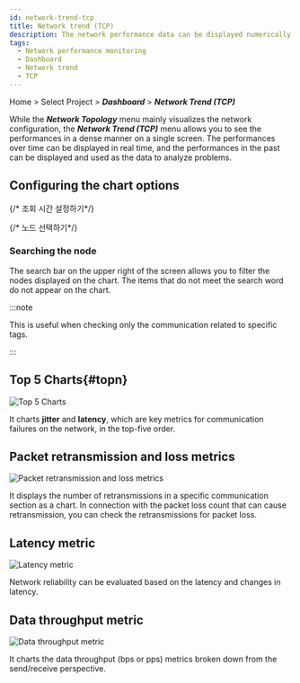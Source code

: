 ```yaml
---
id: network-trend-tcp
title: Network trend (TCP)
description: The network performance data can be displayed numerically and can be seen densely through the graph charts.
tags:
  - Network performance monitoring
  - Dashboard
  - Network trend
  - TCP
---
```


Home > Select Project > **_Dashboard_** > **_Network Trend (TCP)_**

<ImgLang img="npm-dashboard-network-trend.png" desc="Network trend (TCP)" />

While the **_Network Topology_** menu mainly visualizes the network configuration, the **_Network Trend (TCP)_** menu allows you to see the performances in a dense manner on a single screen. The performances over time can be displayed in real time, and the performances in the past can be displayed and used as the data to analyze problems.

## Configuring the chart options

{/* 조회 시간 설정하기*/}


<Settinglookuptime />

{/* 노드 선택하기*/}


<Selectnode />

### Searching the node

The search bar on the upper right of the screen allows you to filter the nodes displayed on the chart. The items that do not meet the search word do not appear on the chart.

:::note

This is useful when checking only the communication related to specific tags.

:::

## Top 5 Charts{#topn}

![Top 5 Charts](/img/npm-network-trend-top5.png)

It charts **jitter** and **latency**, which are key metrics for communication failures on the network, in the top-five order.

## Packet retransmission and loss metrics

![Packet retransmission and loss metrics](/img/npm-network-rc-lc-chart.png)

It displays the number of retransmissions in a specific communication section as a chart. In connection with the packet loss count that can cause retransmission, you can check the retransmissions for packet loss.

## Latency metric

![Latency metric](/img/npm-network-trend-jitter-latency.png)

Network reliability can be evaluated based on the latency and changes in latency.

## Data throughput metric

![Data throughput metric](/img/npm-network-trend-data-process.png)

It charts the data throughput (bps or pps) metrics broken down from the send/receive perspective. 
